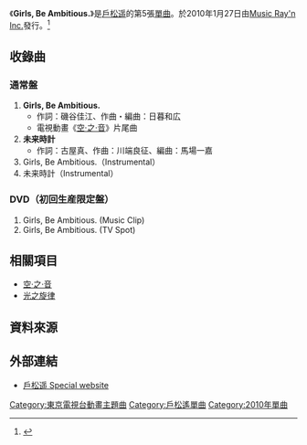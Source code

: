 {{Infobox Single <!-- Wikipedia:ウィキプロジェクト 楽曲 をご覧ください -->
| Name           = Girls, Be Ambitious.
| Artist         = [[戶松遥|戶松遥]]
| Cover          = Girls,Be_Ambitious..jpg
| Album          = [[Rainbow_Road|Rainbow Road]]
| A-side         = Girls, Be Ambitious.
| B-side         = 未来時計
| Released       = 2010年1月27日
| Format         = [[單曲|單曲]]
| Recorded       = 2010年<br/ >
| Genre          = [[J-POP|J-POP]]（[[動畫歌曲|動畫歌曲]]）
| Length         = 
| Label          = [[Music_Ray'n_Inc.|Music Ray'n Inc.]]
| Writer         = 
| Producer       =
| Certification  =
| Chart position = * 週間最高順位第14位（[[Oricon|Oricon]]）<ref>http://www.oricon.co.jp/search/result.php?kbn=js&types=rnk&year=2010&month=2&week=2&submit4.x=24&submit4.y=9</ref>
| Last single    = [[戀之歌|戀之歌]]<br/>（2009年） 
| This single    = '''Girls, Be Ambitious.''' <br/> （2010年）
| Next single    = [[渚之SHOOTING_STAR|渚之SHOOTING STAR]]<br/> （2010年）
}}

《'''Girls, Be Ambitious.'''》是[[戶松遥|戶松遥]]的第5張[[單曲|單曲]]。於2010年1月27日由[[Music_Ray'n_Inc.|Music Ray'n Inc.]]發行。<ref>{{Cite web |url=http://www.tomatsuharuka.com/disco/index.html |title=存档副本 |accessdate=2010-03-18 |archive-date=2010-03-10 |archive-url=https://web.archive.org/web/20100310013707/http://www.tomatsuharuka.com/disco/index.html |dead-url=no }}</ref>

== 收錄曲 ==
=== 通常盤 ===
# '''Girls, Be Ambitious.''' <!-- [0:00] -->
#* 作詞：磯谷佳江、作曲・編曲：日暮和広
#* 電視動畫《[[空·之·音|空·之·音]]》片尾曲
# '''未来時計''' <!-- [0:00] -->
#* 作詞：古屋真、作曲：川端良征、編曲：馬場一嘉
# Girls, Be Ambitious.（Instrumental）
# 未来時計（Instrumental）

=== DVD（初回生産限定盤） ===  
# Girls, Be Ambitious. (Music Clip) 
# Girls, Be Ambitious. (TV Spot)

== 相關項目 ==
* [[空·之·音|空·之·音]]
* [[光之旋律|光之旋律]]

==資料來源==
<references />

== 外部連結 ==
*{{ja}}[https://web.archive.org/web/20081218094553/http://www.tomatsuharuka.com/ 戶松遥 Special website]

{{戶松遙}}
[[Category:東京電視台動畫主題曲|Category:東京電視台動畫主題曲]]
[[Category:戶松遙單曲|Category:戶松遙單曲]]
[[Category:2010年單曲|Category:2010年單曲]]